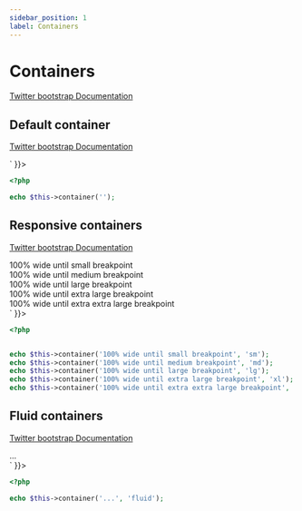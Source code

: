 ```yaml
---
sidebar_position: 1
label: Containers
---
```



# Containers

[Twitter bootstrap Documentation](https://getbootstrap.com/docs/5.1/layout/containers/)

## Default container

[Twitter bootstrap Documentation](https://getbootstrap.com/docs/5.1/layout/containers/#default-container)

<Tabs>
<TabItem value="result" label="Result" default>
  <HtmlCode bootstrapVersion="5.1">
      <div dangerouslySetInnerHTML={{ __html: `<div class="container"></div>` }}></div>
  </HtmlCode>
</TabItem>
<TabItem value="source" label="Source">

```php
<?php

echo $this->container('');

```

</TabItem>
</Tabs>

## Responsive containers

[Twitter bootstrap Documentation](https://getbootstrap.com/docs/5.1/layout/containers/#responsive-containers)

<Tabs>
<TabItem value="result" label="Result" default>
  <HtmlCode bootstrapVersion="5.1">
      <div dangerouslySetInnerHTML={{ __html: `<div class="container-sm">
    100% wide until small breakpoint
</div>
<div class="container-md">
    100% wide until medium breakpoint
</div>
<div class="container-lg">
    100% wide until large breakpoint
</div>
<div class="container-xl">
    100% wide until extra large breakpoint
</div>
<div class="container-xxl">
    100% wide until extra extra large breakpoint
</div>` }}></div>
  </HtmlCode>
</TabItem>
<TabItem value="source" label="Source">

```php
<?php


echo $this->container('100% wide until small breakpoint', 'sm');
echo $this->container('100% wide until medium breakpoint', 'md');
echo $this->container('100% wide until large breakpoint', 'lg');
echo $this->container('100% wide until extra large breakpoint', 'xl');
echo $this->container('100% wide until extra extra large breakpoint', 'xxl');

```

</TabItem>
</Tabs>

## Fluid containers

[Twitter bootstrap Documentation](https://getbootstrap.com/docs/5.1/layout/containers/#fluid-containers)

<Tabs>
<TabItem value="result" label="Result" default>
  <HtmlCode bootstrapVersion="5.1">
      <div dangerouslySetInnerHTML={{ __html: `<div class="container-fluid">
    ...
</div>` }}></div>
  </HtmlCode>
</TabItem>
<TabItem value="source" label="Source">

```php
<?php

echo $this->container('...', 'fluid');

```

</TabItem>
</Tabs>

